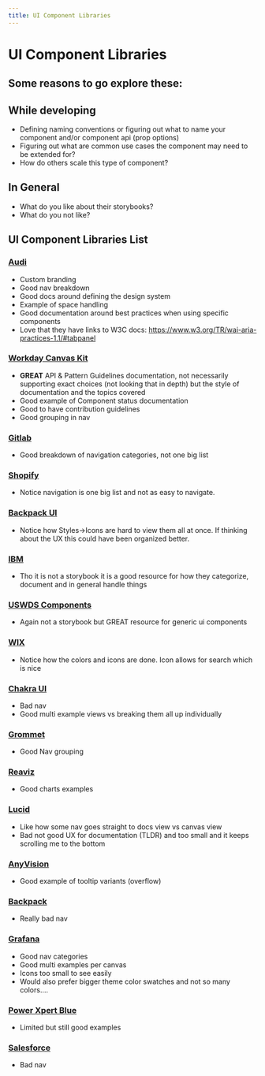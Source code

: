 ```yaml
---
title: UI Component Libraries
---
```


# UI Component Libraries

## Some reasons to go explore these:

## While developing

- Defining naming conventions or figuring out what to name your component and/or component api (prop options)
- Figuring out what are common use cases the component may need to be extended for?
- How do others scale this type of component?

## In General

- What do you like about their storybooks?
- What do you not like?

## UI Component Libraries List

### [Audi](https://react.ui.audi/)

- Custom branding
- Good nav breakdown
- Good docs around defining the design system
- Example of space handling
- Good documentation around best practices when using specific components
- Love that they have links to W3C docs: https://www.w3.org/TR/wai-aria-practices-1.1/#tabpanel

### [Workday Canvas Kit](https://workday.github.io/canvas-kit/?path=/story/welcome-getting-started--page)

- **GREAT** API & Pattern Guidelines documentation, not necessarily supporting exact choices (not looking that in depth) but the style of documentation and the topics covered
- Good example of Component status documentation
- Good to have contribution guidelines
- Good grouping in nav

### [Gitlab](https://gitlab-org.gitlab.io/gitlab-ui/?path=/story/base-accordion--default)

- Good breakdown of navigation categories, not one big list

### [Shopify](https://5d559397bae39100201eedc1-wvrmdldybf.chromatic.com/?path=/story/playground-playground--playground)

- Notice navigation is one big list and not as easy to navigate.

### [Backpack UI](https://lonelyplanet.github.io/backpack-ui/?path=/story/styles--design-tokens)

- Notice how Styles->Icons are hard to view them all at once. If thinking about the UX this could have been organized better.

### [IBM](https://www.carbondesignsystem.com/components/overview/)

- Tho it is not a storybook it is a good resource for how they categorize, document and in general handle things

### [USWDS Components](https://designsystem.digital.gov/components/overview/)

- Again not a storybook but GREAT resource for generic ui components

### [WIX](https://www.wix-style-react.com/?path=/story/introduction-getting-started--getting-started)

- Notice how the colors and icons are done. Icon allows for search which is nice

### [Chakra UI](https://chakra-ui.netlify.app/?path=/story/accordion--default)

- Bad nav
- Good multi example views vs breaking them all up individually

### [Grommet](https://storybook.grommet.io/)

- Good Nav grouping

### [Reaviz](https://reaviz.io/?path=/story/docs-intro--page)

- Good charts examples

### [Lucid](https://appnexus.github.io/lucid/?path=/docs/documentation-introduction--introduction)

- Like how some nav goes straight to docs view vs canvas view
- Bad not good UX for documentation (TLDR) and too small and it keeps scrolling me to the bottom

### [AnyVision](http://storybook.anyvision.co/?path=/docs/content-tooltip--interactive)

- Good example of tooltip variants (overflow)

### [Backpack](https://backpack.github.io/storybook/?path=/story/bpk-animate-height--example)

- Really bad nav

### [Grafana](https://developers.grafana.com/ui/latest/index.html?path=/story/docs-overview-intro--page)

- Good nav categories
- Good multi examples per canvas
- Icons too small to see easily
- Would also prefer bigger theme color swatches and not so many colors....

### [Power Xpert Blue](https://pxblue-components.github.io/react/?path=/story/intro-overview--px-blue-react-components)

- Limited but still good examples

### [Salesforce](http://design-system-react-components.herokuapp.com/?path=/story/sldsaccordion--base)

- Bad nav
